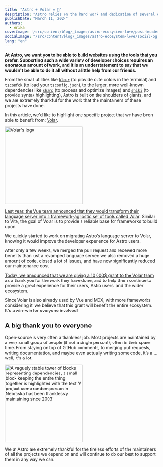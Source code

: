 ```yaml
---
title: "Astro + Volar = 💖"
description: "Astro relies on the hard work and dedication of several open-source projects, and we are extremely thankful to the maintainers of each and every one. In this article, we'd like to highlight one specific project that made a significant impact to the Astro experience: Volar."
publishDate: "March 11, 2024"
authors:
  - erika
coverImage: "/src/content/blog/_images/astro-ecosystem-love/post-header.webp"
socialImage: "/src/content/blog/_images/astro-ecosystem-love/social-og.webp"
lang: "en"
---
```



**At Astro, we want you to be able to build websites using the tools that you prefer. Supporting such a wide variety of developer choices requires an enormous amount of work, and it is an understatement to say that we wouldn't be able to do it all without a little help from our friends.**

From the small utilities like [`kleur`](https://github.com/lukeed/kleur) (to provide cute colors in the terminal) and [`tsconfck`](https://github.com/dominikg/tsconfck) (to load your `tsconfig.json`), to the larger, more well-known dependencies like [`sharp`](https://github.com/lovell/sharp) (to process and optimize images) and [`shiki`](https://github.com/shikijs/shiki) (to provide syntax highlighting), Astro is built on the shoulders of giants, and we are extremely thankful for the work that the maintainers of these projects have done.

In this article, we'd like to highlight one specific project that we have been able to benefit from: [Volar](https://volarjs.dev/).

<ImageFigure caption="Volar: The Embedded Language Tooling Framework" centered>
<Image src={volarLogo} alt="Volar's logo" width="256" style="margin: 0 auto;" />
</ImageFigure>

[Last year, the Vue team announced that they would transform their language server into a framework-agnostic set of tools called Volar](https://blog.vuejs.org/posts/volar-a-new-beginning). Similar to Vite, the goal of Volar is to provide a reliable base for frameworks to build upon.

We quickly started to work on migrating Astro's language server to Volar, knowing it would improve the developer experience for Astro users.

<a href="https://github.com/withastro/language-tools/pull/502">
	<BlogContentImage src={volarPRImage} alt="Shows the pull request where the Volar migration was merged. 325 files were modified, 5823 additions, and 17238 deletions." />
</a>

After only a few weeks, we merged the pull request and received more benefits than just a revamped language server: we also removed a huge amount of code, closed a lot of issues, and have now significantly reduced our maintenance cost.

[Today, we announced that we are giving a 10,000$ grant to the Volar team](https://twitter.com/astrodotbuild/status/1767230851287306722) as a thank you for the work they have done, and to help them continue to provide a great experience for their users, Astro users, and the wider ecosystem.

Since Volar is also already used by Vue and MDX, with more frameworks considering it, we believe that this grant will benefit the entire ecosystem. It's a win-win for everyone involved!

## A big thank you to everyone

Open-source is very often a thankless job. Most projects are maintained by a very small group of people (if not a single person!), often in their spare time. From staying on top of GitHub comments, to merging pull requests, writing documentation, and maybe even actually writing some code, it's a ... well, it's a lot.


<a href="https://xkcd.com/2347/">
	<ImageFigure caption="The state of the industry, as we know. Comic by xkcd." centered>
	<Image src={xkcdComic} width="256" style="margin: 0 auto;" alt="A vaguely stable tower of blocks representing dependencies, a small block keeping the entire thing together is highlighted with the text 'A project some random person in Nebraska has been thanklessly maintaining since 2003'"  />
	</ImageFigure>
</a>

We at Astro are extremely thankful for the tireless efforts of the maintainers of all the projects we depend on and will continue to do our best to support them in any way we can.
